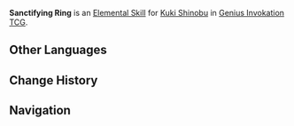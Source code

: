 {{About|the Character Card Skill for [[Genius Invokation TCG]]|the Playable Character Talent|Sanctifying Ring}}
{{Genius Invokation TCG Skill Infobox
|title      = Sanctifying Ring
|image      = Sanctifying Ring Character Card Skill.png
|type       = Elemental Skill
|character  = Kuki Shinobu
|matching   = 3
|element    = Electro
|effect     = Creates a '''Grass Ring of Sanctification'''. If this character has at least 6 HP, then she deals 2 {{Color|Piercing DMG}} to herself.<br><br>{{Icon/TCG|Grass Ring of Sanctification}} '''Grass Ring of Sanctification'''<br>After you switch characters: Deal 1 {{Color|Electro DMG}}, heal the character on your team that has taken the most damage for 1 HP.<br>(Once per Round)<br><u>Usage(s)</u>: 3
|order      = 2
}}
'''Sanctifying Ring''' is an [[Character Card Elemental Skill|Elemental Skill]] for [[Kuki Shinobu (Character Card)|Kuki Shinobu]] in [[Genius Invokation TCG]].

==Other Languages==
{{Other Languages|Sanctifying Ring}}

==Change History==
{{Change History|4.6}}

==Navigation==
{{Genius Invokation TCG Skill Navbox|Kuki Shinobu}}